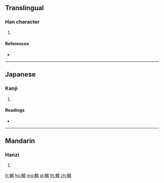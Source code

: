 {{character info/new}}
==Translingual==

===Han character===
{{Han char|rn=194|rad=鬼|as=12|sn=22|four=21111|canj=HIYPC,HIYPM}}

# {{defn|Han|sort=鬼12}}

====References====
* {{Han ref|kx=1463.140|dkj=45925|dj=1997.140|hdz=74437.120|uh=9B56|ud=39766|bh=F7A8|bd=63400}}

----

==Japanese==

===Kanji===
{{ja-kanji|grade=|rs=鬼12}}

# {{defn|lang=ja|sort=鬼12}}

====Readings====
* {{ja-readings|on=[[きょ]] (kyo), [[こ]] (ko)|kun=}}

----

==Mandarin==

===Hanzi===
{{cmn-hanzi|pin=[[xū]] ([[xu1]])|wg=hsü<sup>1</sup>}}

# {{defn|lang=cmn|sort=鬼12}}

[[fr:魖]]
[[hu:魖]]
[[mg:魖]]
[[pl:魖]]
[[th:魖]]
[[zh:魖]]
